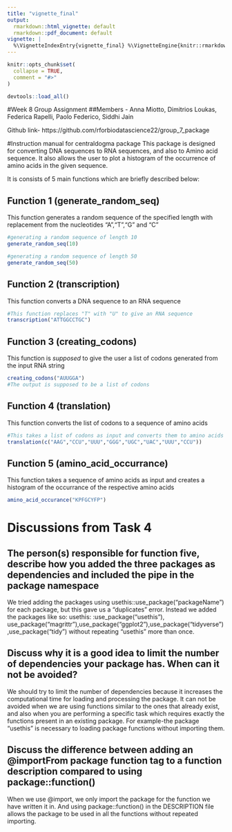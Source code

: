 ```yaml
---
title: "vignette_final"
output:
  rmarkdown::html_vignette: default
  rmarkdown::pdf_document: default
vignette: |
  %\VignetteIndexEntry{vignette_final} %\VignetteEngine{knitr::rmarkdown} %\VignetteEncoding{UTF-8}
---
```


```r
knitr::opts_chunk$set(
  collapse = TRUE,
  comment = "#>"
)
```

```r
devtools::load_all()
```

#Week 8 Group Assignment
##Members - Anna Miotto, Dimitrios Loukas, Federica Rapelli, Paolo Federico, Siddhi Jain

Github link- https://github.com/rforbiodatascience22/group_7_package

#Instruction manual for centraldogma package
This package is designed for converting DNA sequences to RNA sequences, and also to Amino acid sequence. It also allows the user to plot a histogram of the occurrence of amino acids in the given sequence. 

It is consists of 5 main functions which are briefly described below:

## Function 1 (generate_random_seq)
This function generates a random sequence of the specified length with replacement from the nucleotides "A","T","G" and "C"
```r
#generating a random sequence of length 10
generate_random_seq(10)
```
```r
#generating a random sequence of length 50
generate_random_seq(50)
```
## Function 2 (transcription)
This function converts a DNA sequence to an RNA sequence
```r
#This function replaces "T" with "U" to give an RNA sequence
transcription("ATTGGCCTGC")
```
## Function 3 (creating_codons)
This function is _supposed_ to give the user a list of codons generated from the input RNA string
```r
creating_codons("AUUGGA")
#The output is supposed to be a list of codons
```
## Function 4 (translation)
This function converts the list of codons to a sequence of amino acids
```r
#This takes a list of codons as input and converts them to amino acids
translation(c("AAG","CCU","UUU","GGG","UGC","UAC","UUU","CCU"))
```

## Function 5 (amino_acid_occurrance)
This function takes a sequence of amino acids as input and creates a histogram of the occurrance of the respective amino acids
```r
amino_acid_occurance("KPFGCYFP")
```

# Discussions from Task 4

## The person(s) responsible for function five, describe how you added the three packages as dependencies and included the pipe in the package namespace
We tried adding the packages using usethis::use_package("packageName") for each package, but this gave us a "duplicates" error.
Instead we added the packages like so:
usethis: :use_package("usethis"), use_package("magrittr"),use_package("ggplot2"),use_package("tidyverse"),use_package("tidy")
without repeating "usethis" more than once.

## Discuss why it is a good idea to limit the number of dependencies your package has. When can it not be avoided?
We should try to limit the number of dependencies because it increases the computational time for loading and processing the package. It can not be avoided when we are using functions similar to the ones that already exist, and also when you are performing a specific task which requires exactly the functions present in an existing package. For example-the package "usethis" is necessary to loading package functions without importing them.

## Discuss the difference between adding an @importFrom package function tag to a function description compared to using package::function()
When we use @import, we only import the package for the function we have written it in. And using package::function() in the DESCRIPTION file allows the package to be used in all the functions without repeated importing.



